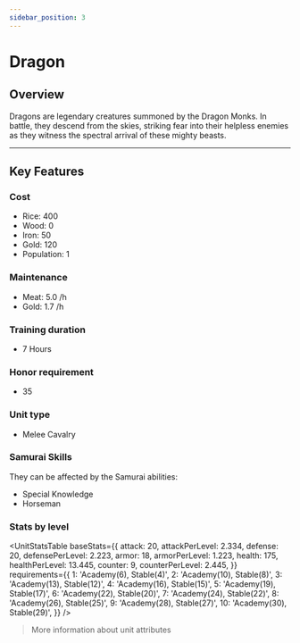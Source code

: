 ```yaml
---
sidebar_position: 3
---
```



# Dragon

## Overview

Dragons are legendary creatures summoned by the Dragon Monks.
In battle, they descend from the skies, striking fear into their helpless enemies as they witness the spectral arrival of these mighty beasts.

---

## Key Features

### Cost
- Rice: 400  
- Wood: 0  
- Iron: 50  
- Gold: 120  
- Population: 1

### Maintenance
- Meat: 5.0 /h  
- Gold: 1.7 /h

### Training duration
- 7 Hours

### Honor requirement
- 35

### Unit type
- <Link to="../../#melee-cavalry">Melee Cavalry</Link>

### Samurai Skills  
They can be affected by the Samurai abilities:  
- <Link to="../../../samurais/knowledge-skills#special-knowledge">Special Knowledge</Link>  
- <Link to="../../../samurais/reasoning-skills#horseman">Horseman</Link>

### Stats by level

<UnitStatsTable
  baseStats={{
    attack: 20,
    attackPerLevel: 2.334,
    defense: 20,
    defensePerLevel: 2.223,
    armor: 18,
    armorPerLevel: 1.223,
    health: 175,
    healthPerLevel: 13.445,
    counter: 9,
    counterPerLevel: 2.445,
  }}
  requirements={{
    1: 'Academy(6), Stable(4)',
    2: 'Academy(10), Stable(8)',
    3: 'Academy(13), Stable(12)',
    4: 'Academy(16), Stable(15)',
    5: 'Academy(19), Stable(17)',
    6: 'Academy(22), Stable(20)',
    7: 'Academy(24), Stable(22)',
    8: 'Academy(26), Stable(25)',
    9: 'Academy(28), Stable(27)',
    10: 'Academy(30), Stable(29)',
  }}
/>

> <Link to="../../#attributes">More information about unit attributes</Link>
